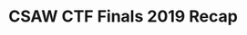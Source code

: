 ---
credit:
- SIGPwny
featured: false
location: Siebel CS 1111
slides: csaw_recap.pdf
tags:
- misc
- pwn
- recap
- csaw
- stack exploitation
time_start: 2019-11-14T18:00:00.000000-06:00
title: CSAW CTF Finals 2019 Recap
week_number: 11
---